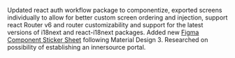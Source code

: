 Updated react auth workflow package to componentize, exported screens individually to allow for better custom screen ordering and injection, support react Router v6 and router customizability and support for the latest versions of i18next and react-i18next packages. Added new [Figma Component Sticker Sheet](https://www.figma.com/community/file/1293308181354933598/brightlayer-ui-tokens-components-in-material-design-3) following Material Design 3. Researched on possibility of establishing an innersource portal.
